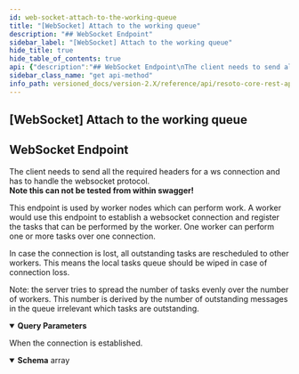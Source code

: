 ```yaml
---
id: web-socket-attach-to-the-working-queue
title: "[WebSocket] Attach to the working queue"
description: "## WebSocket Endpoint"
sidebar_label: "[WebSocket] Attach to the working queue"
hide_title: true
hide_table_of_contents: true
api: {"description":"## WebSocket Endpoint\nThe client needs to send all the required headers for a ws connection\nand has to handle the websocket protocol.<br/>\n**Note this can not be tested from within swagger!**\n\nThis endpoint is used by worker nodes which can perform work.\nA worker would use this endpoint to establish a websocket connection and register the tasks\nthat can be performed by the worker. One worker can perform one or more tasks over one connection.\n\nIn case the connection is lost, all outstanding tasks are rescheduled to other workers.\nThis means the local tasks queue should be wiped in case of connection loss.\n\nNote: the server tries to spread the number of tasks evenly over the number of workers.\nThis number is derived by the number of outstanding messages in the queue irrelevant which tasks\nare outstanding.\n","parameters":[{"name":"task","description":"The name of all tasks that this worker is able to perform.","in":"query","style":"form","explode":false,"schema":{"type":"array","items":{"type":"string"}}},{"name":"filter","description":"Additional properties to filter tasks of provided task name.\nThe value of the parameter is either a string or a list of strings separated by comma.\nThe available filter criteria are defined by the specific task to execute.\n\nAll specified filter criteria need to match by the task to execute.\nIf a list of values is defined for a filter criteria, at least one needs to match.\n(e.g. cloud=aws,gcp would match a task for cloud=aws).\n\nExample:\n         The worker is able to perform tasks of type tag, but only for cloud AWS:\n         cloud=aws\n\n         The worker is able to perform tasks of type tag, for AWS and GCP:\n         cloud=aws,gcp\n\n         Maybe the worker is only capable to perform the work in a specific account.\n         cloud=aws&account=123 could be specified to only filter for tasks in this cloud in this\n         account.\n\nIn case there are multiple workers that match the task criteria, the most specific\nworker is taken.\n\nExample:\n        worker1: cloud=aws,gcp\n        worker2: cloud=aws account=123\n\nIf the task is for cloud=aws and account=123, then only worker2 would get the task to execute\nnot worker1.\n","in":"query","required":false,"schema":{"type":"object","additionalProperties":true,"example":{"cloud":"aws","account":"123,124,125"}}}],"tags":["work_queue"],"responses":{"200":{"description":"When the connection is established.","content":{"application/json":{"schema":{"type":"array","items":{"type":"object","additionalProperties":true}}}}}},"method":"get","path":"/work/queue","servers":[{"url":"https://localhost:8900"}],"info":{"title":"Resoto Core REST API","version":"V1"},"postman":{"name":"[WebSocket] Attach to the working queue","description":{"content":"## WebSocket Endpoint\nThe client needs to send all the required headers for a ws connection\nand has to handle the websocket protocol.<br/>\n**Note this can not be tested from within swagger!**\n\nThis endpoint is used by worker nodes which can perform work.\nA worker would use this endpoint to establish a websocket connection and register the tasks\nthat can be performed by the worker. One worker can perform one or more tasks over one connection.\n\nIn case the connection is lost, all outstanding tasks are rescheduled to other workers.\nThis means the local tasks queue should be wiped in case of connection loss.\n\nNote: the server tries to spread the number of tasks evenly over the number of workers.\nThis number is derived by the number of outstanding messages in the queue irrelevant which tasks\nare outstanding.\n","type":"text/plain"},"url":{"path":["work","queue"],"host":["{{baseUrl}}"],"query":[{"disabled":false,"description":{"content":"The name of all tasks that this worker is able to perform.","type":"text/plain"},"key":"task","value":""}],"variable":[]},"header":[{"key":"Accept","value":"application/json"}],"method":"GET"}}
sidebar_class_name: "get api-method"
info_path: versioned_docs/version-2.X/reference/api/resoto-core-rest-api
---
```



## [WebSocket] Attach to the working queue

## WebSocket Endpoint

The client needs to send all the required headers for a ws connection and has to handle the websocket protocol.<br/> **Note this can not be tested from within swagger!**

This endpoint is used by worker nodes which can perform work. A worker would use this endpoint to establish a websocket connection and register the tasks that can be performed by the worker. One worker can perform one or more tasks over one connection.

In case the connection is lost, all outstanding tasks are rescheduled to other workers. This means the local tasks queue should be wiped in case of connection loss.

Note: the server tries to spread the number of tasks evenly over the number of workers. This number is derived by the number of outstanding messages in the queue irrelevant which tasks are outstanding.

<details style={{"marginBottom":"1rem"}} data-collapsed={false} open={true}><summary style={{}}><strong>Query Parameters</strong></summary><div><ul><ParamsItem className={"paramsItem"} param={{"name":"task","description":"The name of all tasks that this worker is able to perform.","in":"query","style":"form","explode":false,"schema":{"type":"array","items":{"type":"string"}}}}></ParamsItem><ParamsItem className={"paramsItem"} param={{"name":"filter","description":"Additional properties to filter tasks of provided task name.\nThe value of the parameter is either a string or a list of strings separated by comma.\nThe available filter criteria are defined by the specific task to execute.\n\nAll specified filter criteria need to match by the task to execute.\nIf a list of values is defined for a filter criteria, at least one needs to match.\n(e.g. cloud=aws,gcp would match a task for cloud=aws).\n\nExample:\n         The worker is able to perform tasks of type tag, but only for cloud AWS:\n         cloud=aws\n\n         The worker is able to perform tasks of type tag, for AWS and GCP:\n         cloud=aws,gcp\n\n         Maybe the worker is only capable to perform the work in a specific account.\n         cloud=aws&account=123 could be specified to only filter for tasks in this cloud in this\n         account.\n\nIn case there are multiple workers that match the task criteria, the most specific\nworker is taken.\n\nExample:\n        worker1: cloud=aws,gcp\n        worker2: cloud=aws account=123\n\nIf the task is for cloud=aws and account=123, then only worker2 would get the task to execute\nnot worker1.\n","in":"query","required":false,"schema":{"type":"object","additionalProperties":true,"example":{"cloud":"aws","account":"123,124,125"}}}}></ParamsItem></ul></div></details><div><ApiTabs><TabItem label={"200"} value={"200"}><div>

When the connection is established.

</div><div><MimeTabs schemaType={"response"}><TabItem label={"application/json"} value={"application/json"}><SchemaTabs><TabItem label={"Schema"} value={"Schema"}><details style={{}} data-collapsed={false} open={true}><summary style={{"textAlign":"left"}}><strong>Schema</strong><span style={{"opacity":"0.6"}}> array</span></summary><div style={{"textAlign":"left","marginLeft":"1rem"}}></div><ul style={{"marginLeft":"1rem"}}></ul></details></TabItem><TabItem label={"Example (from schema)"} value={"Example (from schema)"}><ResponseSamples responseExample={"[\n  {}\n]"} language={"json"}></ResponseSamples></TabItem></SchemaTabs></TabItem></MimeTabs></div></TabItem></ApiTabs></div>
